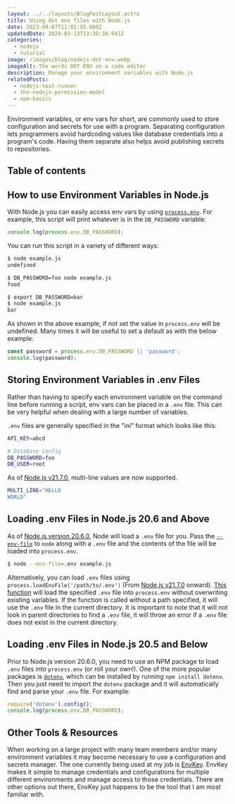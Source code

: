 ```yaml
---
layout: ../../layouts/BlogPostLayout.astro
title: Using dot env files with Node.js
date: 2023-09-07T11:01:55.000Z
updatedDate: 2024-03-13T13:38:38.941Z
categories:
  - nodejs
  - tutorial
image: /images/blog/nodejs-dot-env.webp
imageAlt: The words DOT ENV on a code editor
description: Manage your environment variables with Node.js
relatedPosts:
  - nodejs-test-runner
  - the-nodejs-permission-model
  - npm-basics
---
```

Environment variables, or env vars for short, are commonly used to store configuration
and secrets for use with a program. Separating configuration lets programmers
avoid hardcoding values like database credentials into a program's code. Having
them separate also helps avoid publishing secrets to repositories.

## Table of contents

## How to use Environment Variables in Node.js

<NewsletterForm />

With Node.js you can easily access env vars by using
[`process.env`](https://nodejs.org/docs/latest-v20.x/api/process.html#processenv).
For example, this script will print whatever is in the `DB_PASSWORD` variable:

```javascript
console.log(process.env.DB_PASSWORD);
```

You can run this script in a variety of different ways:

```bash
$ node example.js
undefined

$ DB_PASSWORD=foo node example.js
food

$ export DB_PASSWORD=bar
$ node example.js
bar
```

As shown in the above example, if not set the value in `process.env` will be undefined.
Many times it will be useful to set a default as with the below example:

```javascript
const password = process.env.DB_PASSWORD || 'password';
console.log(password);
```

<RandomSupport />

## Storing Environment Variables in .env Files

Rather than having to specify each environment variable on the command line before
running a script, env vars can be placed in a `.env` file. This can be very helpful
when dealing with a large number of variables.

`.env` files are generally specified in the "ini" format which looks like this:

```bash
API_KEY=abcd

# Database config
DB_PASSWORD=foo
DB_USER=root
```

As of [Node.js v21.7.0](https://nodejs.org/en/blog/release/v21.7.0), multi-line
values are now supported.

```bash
MULTI_LINE="HELLO
WORLD"
```

## Loading .env Files in Node.js 20.6 and Above

As of [Node.js version 20.6.0](https://nodejs.org/en/blog/release/v20.6.0), Node
will load a `.env` file for you. Pass the [`--env-file`](https://nodejs.org/docs/latest-v20.x/api/cli.html#--env-fileconfig)
to `node` along with a `.env` file and the contents of the file will be loaded
into `process.env`.

```bash
$ node --env-file=.env example.js
```

Alternatively, you can load `.env` files using `process.loadEnvFile('/path/to/.env')`
(From [Node.js v21.7.0](https://nodejs.org/en/blog/release/v21.7.0) onward).
[This function](https://nodejs.org/docs/latest/api/process.html#processloadenvfilepath)
will load the specified `.env` file into `process.env` without overwriting existing
variables. If the function is called without a path specified, it will use the `.env`
file in the current directory. It is important to note that it will not look
in parent directories to find a `.env` file, it will throw an error if a `.env`
file does not exist in the current directory.

<Ad />

## Loading .env Files in Node.js 20.5 and Below

Prior to Node.js version 20.6.0, you need to use an NPM package to load `.env` files
into `process.env` (or roll your own!). One of the more popular packages is
[`dotenv`](https://www.npmjs.com/package/dotenv), which can be installed by running
`npm install dotenv`. Then you just need to import the `dotenv` package and it will
automatically find and parse your `.env` file. For example:

```javascript
require('dotenv').config();
console.log(process.env.DB_PASSWORD);
```

## Other Tools & Resources

When working on a large project with many team members and/or many environment variables
it may become necessary to use a configuration and secrets manager. The one currently
being used at my job is [EnvKey](https://envkey.com/). EnvKey makes it simple to
manage credentials and configurations for multiple different environments and
manage access to those credentials. There are other options out there, EnvKey
just happens to be the tool that I am most familiar with.
